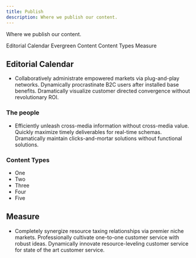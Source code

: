 ```yaml
---
title: Publish
description: Where we publish our content.
---
```


<PageDescription>

Where we publish our content.

</PageDescription>

<AnchorLinks>
  <AnchorLink>Editorial Calendar</AnchorLink>
  <AnchorLink>Evergreen Content</AnchorLink>
  <AnchorLink>Content Types</AnchorLink>
  <AnchorLink>Measure</AnchorLink>
</AnchorLinks>

## Editorial Calendar

- Collaboratively administrate empowered markets via plug-and-play networks.
  Dynamically procrastinate B2C users after installed base benefits.
  Dramatically visualize customer directed convergence without revolutionary
  ROI.

### The people

- Efficiently unleash cross-media information without cross-media value. Quickly
  maximize timely deliverables for real-time schemas. Dramatically maintain
  clicks-and-mortar solutions without functional solutions.

### Content Types

- One
- Two
- Three
- Four
- Five

## Measure

- Completely synergize resource taxing relationships via premier niche markets.
  Professionally cultivate one-to-one customer service with robust ideas.
  Dynamically innovate resource-leveling customer service for state of the art
  customer service.
